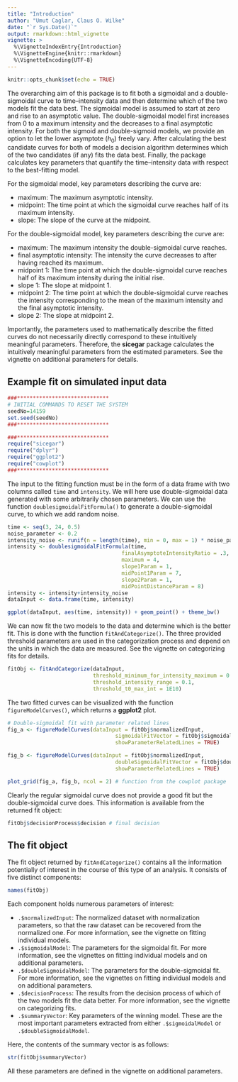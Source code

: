 ```yaml
---
title: "Introduction"
author: "Umut Caglar, Claus O. Wilke"
date: "`r Sys.Date()`"
output: rmarkdown::html_vignette
vignette: >
  %\VignetteIndexEntry{Introduction}
  %\VignetteEngine{knitr::rmarkdown}
  %\VignetteEncoding{UTF-8}
---
```

  
```r
knitr::opts_chunk$set(echo = TRUE)
```

The overarching aim of this package is to fit both a sigmoidal and a double-sigmoidal curve to time--intensity data and then determine which of the two models fit the data best. 
The sigmoidal model is assumed to start at zero and rise to an asymptotic value. 
The double-sigmoidal model first increases from 0 to a maximum intensity and the decreases to a final asymptotic intensity. 
For both the sigmoid and double-sigmoid models, we provide an option to let the lower asymptote ($h_0$) freely vary.
After calculating the best candidate curves for both of models a decision algorithm determines which of the two candidates (if any) fits the data best. 
Finally, the package calculates key parameters that quantify the time--intensity data with respect to the best-fitting model. 

For the sigmoidal model, key parameters describing the curve are: 

* maximum: The maximum asymptotic intensity.
* midpoint: The time point at which the sigmoidal curve reaches half of its maximum intensity.
* slope: The slope of the curve at the midpoint.

For the double-sigmoidal model, key parameters describing the curve are:

* maximum: The maximum intensity the double-sigmoidal curve reaches.
* final asymptotic intensity: The intensity the curve decreases to after having reached its maximum.
* midpoint 1: The time point at which the double-sigmoidal curve reaches half of its maximum intensity during the initial rise.
* slope 1: The slope at midpoint 1.
* midpoint 2: The time point at which the double-sigmoidal curve reaches the intensity corresponding to the mean of the maximum intensity and the final asymptotic intensity.
* slope 2: The slope at midpoint 2.

Importantly, the parameters used to mathematically describe the fitted curves do not necessarily directly correspond to these intuitively meaningful parameters. Therefore, the **sicegar** package calculates the intuitively meaningful parameters from the estimated parameters. See the vignette on additional parameters for details.


##  Example fit on simulated input data
```r

###*****************************
# INITIAL COMMANDS TO RESET THE SYSTEM
seedNo=14159
set.seed(seedNo)
###*****************************

###*****************************
require("sicegar")
require("dplyr")
require("ggplot2")
require("cowplot")
###*****************************
```


The input to the fitting function must be in the form of a data frame with two columns called `time` and `intensity`. We will here use double-sigmoidal data generated with some arbitrarily chosen parameters. We can use the function `doublesigmoidalFitFormula()` to generate a double-sigmoidal curve, to which we add random noise. 

```r
time <- seq(3, 24, 0.5)
noise_parameter <- 0.2
intensity_noise <- runif(n = length(time), min = 0, max = 1) * noise_parameter
intensity <- doublesigmoidalFitFormula(time,
                                    finalAsymptoteIntensityRatio = .3,
                                    maximum = 4,
                                    slope1Param = 1,
                                    midPoint1Param = 7,
                                    slope2Param = 1,
                                    midPointDistanceParam = 8)
intensity <- intensity+intensity_noise
dataInput <- data.frame(time, intensity)

ggplot(dataInput, aes(time, intensity)) + geom_point() + theme_bw()
```

We can now fit the two models to the data and determine which is the better fit. This is done with the function `fitAndCategorize()`. The three provided threshold parameters are used in the categorization process and depend on the units in which the data are measured. See the vignette on categorizing fits for details.

```r
fitObj <- fitAndCategorize(dataInput,
                           threshold_minimum_for_intensity_maximum = 0.3,
                           threshold_intensity_range = 0.1,
                           threshold_t0_max_int = 1E10)
```
The two fitted curves can be visualized with the function `figureModelCurves()`, which returns a **ggplot2** plot.

```r
# Double-sigmoidal fit with parameter related lines
fig_a <- figureModelCurves(dataInput = fitObj$normalizedInput,
                                  sigmoidalFitVector = fitObj$sigmoidalModel,
                                  showParameterRelatedLines = TRUE)

fig_b <- figureModelCurves(dataInput = fitObj$normalizedInput,
                                  doubleSigmoidalFitVector = fitObj$doubleSigmoidalModel,
                                  showParameterRelatedLines = TRUE)

plot_grid(fig_a, fig_b, ncol = 2) # function from the cowplot package
```

Clearly the regular sigmoidal curve does not provide a good fit but the double-sigmoidal curve does. This information is available from the returned fit object:
```r
fitObj$decisionProcess$decision # final decision
```

## The fit object

The fit object returned by `fitAndCategorize()` contains all the information potentially of interest in the course of this type of an analysis. It consists of five distinct components:

```r
names(fitObj)
```

Each component holds numerous parameters of interest:

* `.$normalizedInput`: The normalized dataset with normalization parameters, so that the raw dataset can be recovered from the normalized one. For more information, see the vignette on fitting individual models.
* `.$sigmoidalModel`: The parameters for the sigmoidal fit. For more information, see the vignettes on fitting individual models and on additional parameters.
* `.$doubleSigmoidalModel`: The parameters for the double-sigmoidal fit. For more information, see the vignettes on fitting individual models and on additional parameters.
* `.$decisionProcess`: The results from the decision process of which of the two models fit the data better. For more information, see the vignette on categorizing fits.
* `.$summaryVector`: Key parameters of the winning model. These are the most important parameters extracted from either `.$sigmoidalModel` or `.$doubleSigmoidalModel`.

Here, the contents of the summary vector is as follows:
```r
str(fitObj$summaryVector)
```
All these parameters are defined in the vignette on additional parameters.
